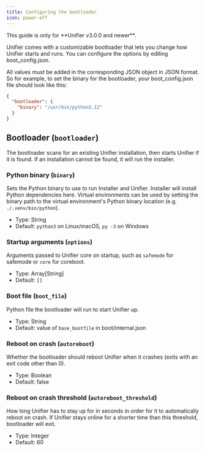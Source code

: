 ```yaml
---
title: Configuring the bootloader
icon: power-off
---
```


<Info>
This guide is only for **Unifier v3.0.0 and newer**.
</Info>

Unifier comes with a customizable bootloader that lets you change how Unifier starts and runs. You can configure the options by editing boot\_config.json.

All values must be added in the corresponding JSON object in JSON format. So for example, to set the binary for the bootloader, your boot\_config.json file should look like this:

```json boot_config.json
{
  "bootloader": {
    "binary": "/usr/bin/python3.12"
  }
}
```

## Bootloader (`bootloader`)

The bootloader scans for an existing Unifier installation, then starts Unifier if it is found. If an installation cannot be found, it will run the installer.

### Python binary (`binary`)

Sets the Python binary to use to run Installer and Unifier. Installer will install Python dependencies here. Virtual environments can be used by setting the binary path to the virtual environment's Python binary location (e.g. `./.venv/bin/python`).

* Type: String
* Default: `python3` on Linux/macOS, `py -3` on Windows

### Startup arguments (`options`)

Arguments passed to Unifier core on startup, such as `safemode` for safemode or `core` for coreboot.

* Type: Array\[String]
* Default: `[]`

### Boot file (`boot_file`)

Python file the bootloader will run to start Unifier up.

* Type: String
* Default: value of `base_bootfile` in boot/internal.json

### Reboot on crash (`autoreboot`)

Whether the bootloader should reboot Unifier when it crashes (exits with an exit code other than 0).

* Type: Boolean
* Default: false

### Reboot on crash threshold (`autoreboot_threshold`)

How long Unifier has to stay up for in seconds in order for it to automatically reboot on crash. If Unifier stays online for a shorter time than this threshold, bootloader will exit.

* Type: Integer
* Default: 60
